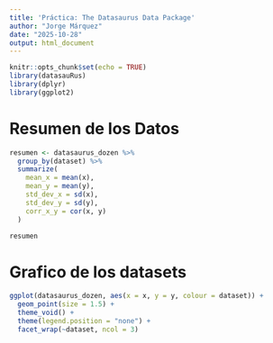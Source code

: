 ```yaml
---
title: 'Práctica: The Datasaurus Data Package'
author: "Jorge Márquez"
date: "2025-10-28"
output: html_document
---
```


```r
knitr::opts_chunk$set(echo = TRUE)
library(datasauRus)
library(dplyr)
library(ggplot2)
```

# Resumen de los Datos
```r
resumen <- datasaurus_dozen %>%
  group_by(dataset) %>%
  summarize(
    mean_x = mean(x),
    mean_y = mean(y),
    std_dev_x = sd(x),
    std_dev_y = sd(y),
    corr_x_y = cor(x, y)
  )

resumen
```

# Grafico de los datasets
```r
ggplot(datasaurus_dozen, aes(x = x, y = y, colour = dataset)) +
  geom_point(size = 1.5) +
  theme_void() +
  theme(legend.position = "none") +
  facet_wrap(~dataset, ncol = 3)
```